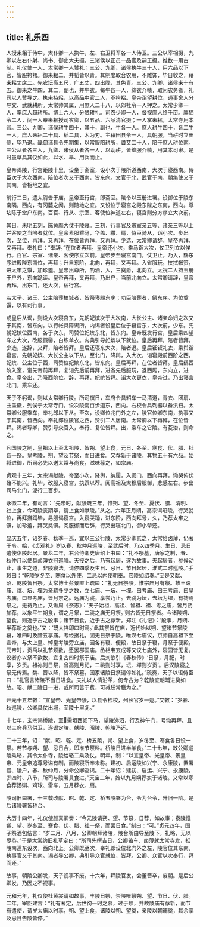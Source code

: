 ```yaml
---
---
---
```

title: 礼乐四
---

人授耒耜于侍中，太仆卿一人执牛，左、右卫将军各一人侍卫。三公以宰相摄，九卿以左右仆射、尚书、御史大夫摄，三诸侯以正员一品官及嗣王摄。推数一用古制。礼仪使一人、太常卿一人赞礼；三公、九卿、诸侯执牛三十人，用六品以下官，皆服袴褶。御耒耜二，并韬皆以青。其制度取合农用，不雕饰，毕日收之，藉耒耜丈席二。先农坛高五尺，广五丈，四出陛，其色青。三公、九卿、诸侯耒十有五。御耒之牛四，其二，副也，并牛衣。每牛各一人，绛衣介帻，取闲农务者，礼司以人赞导之。执耒持耜，以高品中官二人，不袴褶。皇帝诣望耕位，通事舍人分导文、武就耕所。太常帅其属，用庶人二十八，以郊社令一人押之。太常少卿一人，率庶人趋耕所。博士六人，分赞耕礼。司农少卿一人，督视庶人终千亩。廪牺令二人，间一人奉耒耜授司农卿，以五品、六品清官摄；一人掌耒耜，太常寺用本官。三公、九卿，诸侯耕牛四十，其十，副也，牛各一人。庶人耕牛四十，各二牛一人。庶人耒耜二十具、锸二具，木为刃。主藉田县令一人，具朝服，当耕时立田侧，毕乃退。畿甸诸县令先期集，以常服陪耕所，耆艾二十人，陪于庶人耕位南。三公从者各三人，九卿、诸侯从者各一人，以助耕。皆绛服介帻，用其本司隶。是时虽草具其仪如此，以水、旱、用兵而止。

皇帝谒陵，行宫距陵十里，设坐于斋室，设小次于陵所道西南，大次于寝西南。侍臣次于大次西南，陪位者次又于西南，皆东向。文官于北，武官于南，朝集使又于其南，皆相地之宜。

前行二日，遣太尉告于庙。皇帝至行宫，即斋室。陵令以玉册进署。设御位于陵东南隅，西向，有冈麓之阂，则随地之宜。又设位于寝宫之殿东陛之东南，西向。尊坫陈于堂户东南。百官、行从、宗室、客使位神道左右，寝宫则分方序立大次前。

其日，未明五刻，陈黄麾大仗于陵寝。三刻，行事官及宗室亲五等、诸亲三等以上并客使之当陪者就位。皇帝素服乘马，华盖、繖、扇，侍臣骑从，诣小次。步出次，至位，再拜。又再拜。在位皆再拜，又再拜。少选，太常卿请辞，皇帝再拜，又再拜。奉礼曰：“奉辞。”在位者再拜。皇帝还小次，乘马诣大次，仗卫列立以俟行。百官、宗室、诸亲、客使序立次前。皇帝步至寝宫南门，仗卫止。乃入，繇东序进殿陛东南位，再拜；升自东阶，北向，再拜，又再拜。入省服玩，抆拭帐箦，进太牢之馔，加珍羞。皇帝出尊所，酌酒，入，三奠爵，北向立。太祝二人持玉册于户外，东向跪读。皇帝再拜，又再拜，乃出户，当前北向立。太常卿请辞，皇帝再拜，出东门，还大次，宿行宫。

若太子、诸王、公主陪葬柏城者，皆祭寝殿东庑；功臣陪葬者，祭东序。为位奠馔，以有司行事。

或皇后从谒，则设大次寝宫东，先朝妃嫔次于大次南，大长公主、诸亲命妇之次又于其南，皆东向。以行帐具障谒所，内谒者设皇后位于寝宫东，大次前，少东。先朝妃嫔位西南，各于次东，司赞位妃嫔东北，皆东向。皇帝既发行宫，皇后乘四望车之大次，改服假髻，白练单衣。内典引导妃嫔以下就位。皇后再拜，陪者皆拜。少选，遂辞，又拜，陪者皆拜。皇后还寝东大次，陪者退。皇后钿钗礼衣，乘舆诣寝宫，先朝妃嫔、大长公主以下从。至北门，降舆，入大次，诣寝殿前西阶之西，妃嫔、公主位于西，司赞位妃嫔东北，皆东向。皇后再拜，在位者皆拜。皇后繇西阶入室，诣先帝前再拜，复诣先后前再拜，进省先后服玩，退西厢，东向立，进食。皇帝出，乃降西阶位。辞，再拜，妃嫔皆拜。诣大次更衣，皇帝过，乃出寝宫北门，乘车还。

天子不躬谒，则以太常卿行陵。所司撰日，车府令具轺车一马清道，青衣、团扇、曲盖繖，列俟于太常寺门。设次陵南百步道东，西向。右校令具剃器以备汛扫。太常卿公服乘车，奉礼郎以下从。至次，设卿位兆门外之左，陵官位卿东南，执事又于其南，皆西向。奉礼郎位陵官之西，赞引二人居南。太常卿以下再拜，在位皆拜。谒者导卿，赞引导众官入，奉行、复位皆拜。出，乘车之它陵。有芟治，则命之。

凡国陵之制，皇祖以上至太祖陵，皆朔、望上食，元日、冬至、寒食、伏、腊、社各一祭。皇考陵，朔、望及节祭，而日进食。又荐新于诸陵，其物五十有六品。始将进御，所司必先以送太常与尚食，滋味荐之，如宗庙。

贞观十三年，太宗谒献陵，帝至小次，降舆，纳履，入阙门，西向再拜，恸哭俯伏殆不能兴。礼毕，改服入寝宫，执馔以荐。阅高祖及太穆后服御，悲感左右。步出司马北门，泥行二百步。

永徽二年，有司言：“先帝时，献陵既三年，惟朔、望、冬至、夏伏、腊、清明、社上食，今昭陵丧期毕，请上食如献陵。”从之。六年正月朔，高宗谒昭陵，行哭就位，再拜擗踊毕，易服谒寝宫。入寝哭踊，进东阶，西向拜号，久，乃荐太牢之馔，加珍羞，拜哭奠馔。阅服御而后辞，行哭出寝北门，御小辇还。

显庆五年，诏岁春、秋季一巡，宜以三公行陵，太常少卿贰之，太常给卤薄，仍著于令。始，《贞观礼》岁以春、秋仲月巡陵，至武后时，乃以四季月、生日、忌日遣使诣陵起居。景龙二年，右台侍卿史唐绍上书曰：“礼不祭墓，唐家之制，春、秋仲月以使具卤簿衣冠巡陵。天授之后，乃有起居，遂为故事。夫起居者，参候动止，事生之道，非陵寝法。请停四季及生日、忌日、节日起居，淮式二时巡陵。”手敕曰：“乾陵岁冬至、寒食以外使，二忌以内使朝奉。它陵如绍奏。”至是又献、昭、乾陵皆日祭。太常博士彭景直上疏曰：“礼无日祭陵，惟宗庙月有祭。故王设庙、祧、坛、墠为亲疏多少之数，立七庙、一坛、一墠。曰考庙、曰王考庙、曰皇考庙，曰显考庙，皆月祭之。远庙为祧，享尝乃止。去祧为坛，去坛为墠，有祷焉祭之，无祷乃止。又谯周《祭志》：‘天子始祖、高祖、曾祖、祖、考之庙，皆月朔加荐，以象平生朔食，谓之月祭，二祧之庙无月祭。’则古皆无日祭者。今诸陵朔、望食，则近于古之殷事；诸节日食，近于古之荐新。郑注《礼记》：‘殷事，月朔、半荐新之奠也。’又：‘既大祥即四时焉。’此其祭皆在庙，近代始以朔、望诸节祭陵寝，唯四时及腊五享庙。考经据礼，固无日祭于陵。唯汉七庙议，京师自高祖下至宣帝，与太上皇、悼皇考陵旁立庙，园各有寝、便殿，故日祭于寝，月祭于便殿。元帝时，贡禹以礼节烦数，愿罢郡国庙。丞相韦玄成等又议七庙外，寝园皆无复。议者亦以祭不欲数，宜复古四时祭于庙。后刘歆引《春秋传》‘日祭，月祀，时享，岁贡。祖祢则日祭，曾高则月祀，二祧则时享，坛、墠则岁贡’。后汉陵寝之祭无传焉。魏、晋以降，皆不祭墓。国家诸陵日祭请停如礼。”疏奏，天子以语侍臣曰：“礼官言诸陵不当日进食。夫礼以人情沿革，何专古为？乾陵宜朝晡进奠如故。昭、献二陵日一进，或所司苦于费，可减朕常膳为之。”

开元十五年敕：“宣皇帝、光皇帝陵，以县令检校，州长官岁一巡。”又敕：“岁春、秋巡陵，公卿具仗出城，至陵十里复。”

十七年，玄宗谒桥陵，至需垣西阙下马，望陵涕泗，行及神午门，号恸再拜。且以三府兵马供卫，遂谒定陵、献陵、昭陵、乾陵乃还。

二十三年，诏：“献、昭、乾、定、桥五陵，朔、望上食，岁冬至、寒食各日设一祭。若节与朔、望、忌日合，即准节祭料。桥陵日进半羊食。”二十七年，敕公卿巡陵乘辂，其令太仆寺，陵给辂二乘及仗。明年，制：“以宣皇帝、光皇帝、景皇帝、元皇帝追尊号谥有制，而陵寝所奉未称。建初、启运陵如兴宁、永康陵，置署官、陵户，春、秋仲月，分命公卿巡谒。二十年诏：建初、启运、兴宁、永康陵，岁四时、八节，所司与陵署具食进。”天宝二年，始以九月朔荐衣于诸陵。又常以寒食荐饧粥、鸡球、雷车，五月荐衣、扇。

陵司旧曰署，十三载改献、昭、乾、定、桥五陵署为台，令为台令，升旧一阶。是后诸陵署皆称台。

大历十四年，礼仪使颜真卿奏：“今元陵请朔、望、节祭，日荐，如故事；泰陵惟朔、望、岁冬至、寒食、伏、腊、社一祭，而罢日食。”制曰：“可。”贞元四年，国子祭酒包佶言：“岁二月、八月，公卿朝拜诸陵，陵台所由导至陵下，礼略，无以尽恭。”于是太常约旧礼草定曰：“所司先撰吉日，公卿辂车、卤薄就太常寺发，抵陵南道东设次，西向北上。公卿既至次，奉礼郎设位北门外之左，陵官位其东南，执事官又于其南。谒者导公卿，典引导众官就位，皆拜。公卿、众官以次奉行，拜而还。”

故事，朝陵公卿发，天子视事不废。十六年，拜陵官发，会董晋卒，废朝。是后公卿发，乃因之不视事。

元和元年，礼仪使杜黄裳请如故事，丰陵日祭，崇陵唯祭朔、望、节日、伏、腊。二年，宰臣建言：“礼有著定，后世徇一时之慕，过于烦，并故陵庙有荐新，而节有遣使，请岁太庙以时享，朔、望上食，诸陵以朔、望奠，亲陵以朝晡奠，其余享及忌日告陵皆停。”

